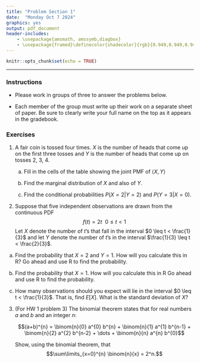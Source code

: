 ```yaml
---
title: "Problem Section 1"
date:  "Monday Oct 7 2024"
graphics: yes
output: pdf_document
header-includes:
    - \usepackage{amsmath, amssymb,diagbox}
    - \usepackage{framed}\definecolor{shadecolor}{rgb}{0.949,0.949,0.949}
---
```


```r
knitr::opts_chunk$set(echo = TRUE)
```

\begin{shaded}

\textbf{Learning Outcomes}

The problems are designed to build conceptual understanding and problem-solving skills. The emphasis is on learning to find, evaluate and build confidence. The specific tasks include: 

   - Construct a table of joint probabilities and calculate marginal and conditional distributions.
     
   - Calculate probabilities for the trinomial experiment
 
   - Work with conditional probabilities
   
   - Back up and support work with relevant explanations


\end{shaded}


* * *

### Instructions

- Please work in groups of three to answer the problems below. 

- Each member of the group must write up their work on a separate sheet of paper. Be sure to clearly write your full name on the top as it appears in the gradebook.

### Exercises 

1. A fair coin is tossed four times. $X$ is the number of heads that come up on the first three tosses and $Y$ is the number of heads that come up on tosses 2, 3, 4. 

   a. Fill in the cells of the table showing the joint PMF of $\langle X, Y \rangle$ 
   
   \begin{table}[h]
   \centering
   \caption{Joint PMF of $\langle X,Y \rangle$}
   \begin{tabular}{|c|c|c|c|c|} \hline
   \diagbox{$y$}{$x$} & 0 & 1 & 2 & 3 \\ \hline
   0 & \hspace*{0.5in} & \hspace*{0.5in} & \hspace*{0.5in} & \hspace*{0.5in} \\ \hline 
   1 & & & & \\  \hline 
   2 & & & & \\ \hline
   3 & & & & \\ \hline
   \end{tabular}
   \end{table}
   
   b. Find the marginal distribution of $X$ and also of $Y$.
   
   c. Find the conditional probabilities $P(X =2 | Y = 2)$ and $P(Y = 3| X = 0)$. 

2. Suppose that five independent observations are
drawn from the continuous PDF
    $$f(t) = 2t \ \ 0 \leq t < 1$$
Let $X$ denote the number of $t$'s that fall in the interval $0 \leq t < \frac{1}{3}$ and let $Y$ denote the number of $t$'s in the interval $\frac{1}{3} \leq t < \frac{2}{3}$. 

a. Find the probability that $X=2$ and $Y = 1$. How  will you calculate this in R? Go ahead and use R to find the probability.

b. Find the probability that $X=1$. How will you calculate this in R Go ahead and use R to find the probability.

c. How many observations should you expect will lie in the interval $0 \leq t < \frac{1}{3}$. That is, find $E\left[X \right]$. What is the standard deviation of $X$?

3. (For HW 1 problem 3)  The binomial theorem states that for real numbers $a$ and $b$ and an integer $n$:

   $$(a+b)^{n} = \binom{n}{0} a^{0} b^{n} + \binom{n}{1} a^{1} b^{n-1} + \binom{n}{2} a^{2} b^{n-2} + \dots + \binom{n}{n} a^{n} b^{0}$$
      
      Show, using the binomial theorem, that 
      $$\sum\limits_{x=0}^{n} \binom{n}{x} = 2^n.$$

    
